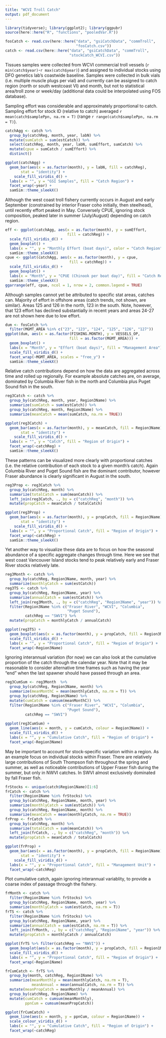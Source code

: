 ```yaml
---
title: "WCVI Troll Catch"
output: pdf_document
---
```


```r
library(tidyverse); library(ggplot2); library(ggpubr)
source(here::here("R", "functions", "pooledVar.R"))

fosCatch <- read.csv(here::here("data", "gsiCatchData", "commTroll",
                                "fosCatch.csv"))
catch <- read.csv(here::here("data", "gsiCatchData", "commTroll", 
                             "stockCatch_WCVI.csv"))
```

Tissues samples were collected from WCVI commercial troll vessels (`r min(catch$year)`-`r max(catch$year)`) and assigned to individual stocks using DFO genetics lab's coastwide baseline. Samples were collected in bulk vials (i.e. multiple muscle plugs per vial) and currently can be assigned to catch region (north or south westcoast VI) and month, but not to statistical area/troll zone or week/day (additional data could be interpolated using FOS database). 

Sampling effort was considerable and approximately proportional to catch. Sampling effort for stock ID (relative to catch) averaged `r mean(catch$samplePpn, na.rm = T)` (range `r range(catch$samplePpn, na.rm = T)`). 

```r
catchAgg <- catch %>% 
  group_by(catchReg, month, year, labN) %>% 
  mutate(sumCatch = sum(estCatch)) %>% 
  select(catchReg, month, year, labN, sumEffort, sumCatch) %>% 
  mutate(cpue = sumCatch / sumEffort) %>% 
  distinct()

ggplot(catchAgg) +
  geom_bar(aes(x = as.factor(month), y = labN, fill = catchReg), 
       stat = "identity") +
    scale_fill_viridis_d() +
  labs(x = "", y = "GSI Samples", fill = "Catch Region") +
  facet_wrap(~year) +
  samSim::theme_sleekX()
```

Although the west coast troll fishery currently occurs in August and early September (constrained by interior Fraser coho initially, then steelhead), until recently effort peaked in May. Conversely CPUE, ignoring stock composition, peaked later in summer (July/August) depending on catch region.

```r
eff <- ggplot(catchAgg, aes(x = as.factor(month), y = sumEffort, 
                            fill = catchReg)) +
  scale_fill_viridis_d() +
  geom_boxplot() +
  labs(x = "", y = "Monthly Effort (boat days)", color = "Catch Region") +
  samSim::theme_sleekX()
cpue <- ggplot(catchAgg, aes(x = as.factor(month), y = cpue, 
                             fill = catchReg)) +
  scale_fill_viridis_d() +
  geom_boxplot() +
  labs(x = "Month", y = "CPUE (Chinook per boat day)", fill = "Catch Region") +
  samSim::theme_sleekX()
ggarrange(eff, cpue, ncol = 1, nrow = 2, common.legend = TRUE)
```

Although samples cannot yet be attributed to specific stat areas, catches can. Majority of effort in offshore areas (catch trends, not shown, are similar). Areas 125 and 126 in the north, 123 in the south. Note, however, that 123 effort has declined substantially in recent years and areas 24-27 are not shown here due to low effort.

```r
dum <- fosCatch %>% 
  filter(MGMT_AREA %in% c("23", "123", "124", "125", "126", "127"))
ggplot(dum, aes(x = as.factor(FISHING.MONTH), y = VESSELS_OP, 
                             fill = as.factor(MGMT_AREA))) +
  geom_boxplot() +
  labs(x = "Month", y = "Effort (boat days)", fill = "Management Area") +
  scale_fill_viridis_d() +
  facet_wrap(~MGMT_AREA, scales = "free_y") +
  samSim::theme_sleekX()
```

Relative catch contributions depend on how the data are aggregated across time and rolled up regionally. For example absolute catches are, on average, dominated by Columbia River fish in the north and Columbia plus Puget Sound fish in the south. 

```r
reg3Catch <- catch %>% 
  group_by(catchReg, month, year, Region3Name) %>% 
  summarize(sumCatch = sum(estCatch)) %>%
  group_by(catchReg, month, Region3Name) %>% 
  summarize(meanCatch = mean(sumCatch, na.rm = TRUE))

ggplot(reg3Catch) +
  geom_bar(aes(x = as.factor(month), y = meanCatch, fill = Region3Name),
       stat = "identity") +
    scale_fill_viridis_d() +
  labs(x = "", y = "Catch", fill = "Region of Origin") +
  facet_wrap(~catchReg) + 
  samSim::theme_sleekX()
```

These patterns can be visualized more clearly with proportional catches (i.e. the relative contribution of each stock to a given month's catch). Again Columbia River and Puget Sound fish are the dominant contributor, however Fraser abundance is clearly significant in August in the south.

```r
reg3Prop <- reg3Catch %>% 
  group_by(catchReg, month) %>% 
  summarize(totalCatch = sum(meanCatch)) %>% 
  left_join(reg3Catch, ., by = c("catchReg", "month")) %>% 
  mutate(propCatch = meanCatch / totalCatch)

ggplot(reg3Prop) +
  geom_bar(aes(x = as.factor(month), y = propCatch, fill = Region3Name), 
       stat = "identity") +
    scale_fill_viridis_d() +
  labs(x = "", y = "Proportional Catch", fill = "Region of Origin") +
  facet_wrap(~catchReg) +
  samSim::theme_sleekX()
```

Yet another way to visualize these data are to focus on how the seasonal abundance of a specific aggregate changes through time. Here we see that west coast Vancouver Island stocks tend to peak relatively early and Fraser River stocks relatively late.

```r
reg3Month <- catch %>% 
  group_by(catchReg, Region3Name, month, year) %>%
  summarize(monthlyCatch = sum(estCatch))
reg3TS <- catch %>% 
  group_by(catchReg, Region3Name, year) %>% 
  summarize(annualCatch = sum(estCatch)) %>% 
  left_join(reg3Month, ., by = c("catchReg", "Region3Name", "year")) %>% 
  filter(Region3Name %in% c("Fraser River", "WCVI", "Columbia", 
                            "Puget Sound"),
         catchReg == "SWVI") %>% 
  mutate(propCatch = monthlyCatch / annualCatch)

ggplot(reg3TS) +
  geom_boxplot(aes(x = as.factor(month), y = propCatch, fill = Region3Name)) +
  scale_fill_viridis_d() +
  labs(x = "", y = "Proportional Catch", fill = "Region of Origin") +
  facet_wrap(~Region3Name)
```

Ignoring interannual variation (for now) we can also look at the cumulative proportion of the catch through the calendar year. Note that it may be reasonable to consider alternative time frames such as having the year "end" when the last spawner should have passed through an area. 

```r
reg3CumSum <- reg3Month  %>% 
  group_by(catchReg, Region3Name, month) %>% 
  summarize(meanMonthC = mean(monthlyCatch, na.rm = T)) %>% 
  group_by(catchReg, Region3Name) %>% 
  mutate(cumCatch = cumsum(meanMonthC)) %>% 
  filter(Region3Name %in% c("Fraser River", "WCVI", "Columbia", 
                            "Puget Sound"),
         catchReg == "SWVI")
  
ggplot(reg3CumSum) +
  geom_line(aes(x = month, y = cumCatch, colour = Region3Name)) +
  scale_fill_viridis_d() +
  labs(x = "", y = "Cumulative Catch", fill = "Region of Origin") +
  facet_wrap(~Region3Name)
```

May be important to account for stock-specific variation within a region. As an example focus on individual stocks within Fraser. There are relatively large contributions of South Thompson fish throughout the spring and summer, as well as noticeable contributions of Upper Fraser fish during the summer, but only in NWVI catches. In SWVI almost exclusively dominated by fall Fraser fish.

```r
frStocks <- unique(catch$Region1Name)[1:6]
frCatch <- catch %>% 
  filter(Region1Name %in% frStocks) %>% 
  group_by(catchReg, Region1Name, month, year) %>% 
  summarize(monthlyCatch = sum(estCatch)) %>% 
  group_by(catchReg, Region1Name, month) %>% 
  summarize(meanCatch = mean(monthlyCatch, na.rm = TRUE))
frProp <- frCatch %>% 
  group_by(catchReg, month) %>% 
  summarize(totalCatch = sum(meanCatch)) %>% 
  left_join(frCatch, ., by = c("catchReg", "month")) %>% 
  mutate(propCatch = meanCatch / totalCatch)

ggplot(frProp) +
  geom_bar(aes(x = as.factor(month), y = propCatch, fill = Region1Name), 
       stat = "identity") +
    scale_fill_viridis_d() +
  labs(x = "", y = "Proportional Catch", fill = "Management Unit") +
  facet_wrap(~catchReg)
```

Plot cumulative catch, again ignoring interannual variablity, to provide a coarse index of passage through the fishery.

```r
frMonth <- catch %>% 
  filter(Region1Name %in% frStocks) %>% 
  group_by(catchReg, Region1Name, month, year) %>%
  summarize(monthlyCatch = sum(estCatch, na.rm = T))
frTS <- catch %>% 
  filter(Region1Name %in% frStocks) %>% 
  group_by(catchReg, Region1Name, year) %>% 
  summarize(annualCatch = sum(estCatch, na.rm = T)) %>% 
  left_join(frMonth, ., by = c("catchReg", "Region1Name", "year")) %>% 
  mutate(propCatch = monthlyCatch / annualCatch)

ggplot(frTS %>% filter(catchReg == "NWVI")) +
  geom_boxplot(aes(x = as.factor(month), y = propCatch, fill = Region1Name)) +
  scale_fill_viridis_d() +
  labs(x = "", y = "Proportional Catch", fill = "Region of Origin") +
  facet_wrap(~Region1Name)
```

```r
frCumCatch <- frTS %>% 
  group_by(month, catchReg, Region1Name) %>% 
  summarize(meanMonthly = mean(monthlyCatch, na.rm = T),
            meanAnnual = mean(annualCatch, na.rm = T)) %>% 
  mutate(meanPropCatch = meanMonthly / meanAnnual) %>% 
  group_by(catchReg, Region1Name) %>% 
  mutate(cumCatch = cumsum(meanMonthly), 
         ppnCum = cumsum(meanPropCatch))

ggplot(frCumCatch) +
  geom_line(aes(x = month, y = ppnCum, colour = Region1Name)) +
  scale_colour_viridis_d() +
  labs(x = "", y = "Cumulative Catch", fill = "Region of Origin") +
  facet_wrap(~catchReg)
```
